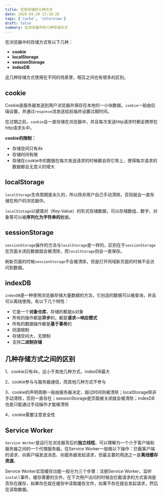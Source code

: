 ```yaml
---
title: 实现存储的几种方式
date: 2020-03-20 23:16:28
tags: ['cache', 'interview']
draft: false
summary: 在浏览器中的几种存储方式
---
```


在浏览器中的存储方式有以下几种：

- **cookie**
- **localStorage**
- **sessionStorage**
- **indexDB**

这几种存储方式使用在不同的场景里，相互之间也有很多的区别。

## cookie

Cookie是服务器发送到用户浏览器并保存在本地的一小块数据。`cookie`一般由后端设置，并通过`response`流发送给前端并设置过期时间。

在过期之前，`cookie`会一直存储在浏览器中，并且每次发送http请求时都会携带在http请求头中。

**cookie的限制：**

- 存储空间只有4k
- 存储时间有限
- 存储在cookie中的数据在每次发送请求的时候都会将它带上，使得每次请求的数据都会无意义的增大

## localStorage

`localStorage`生命周期是永久的，所以除非用户自己手动清除，否则就会一直存储在用户的浏览器中。

`localStotage`以键值对（Key-Value）的形式存储数据，可以存储数组、数字、对象等可以被**序列化为字符串的**数据。

## sessionStorage

`sessionStorage`操作的方法与`localStorage`是一样的，区别在于`sessionStorage`在页面关闭后数据就会被清除，而`localStorage`则会一直保存。

刷新页面的时候`sessionStorage`不会被清除，但是打开同域新页面的时候不会访问到数据。

## indexDB

`indexDB`是一种使用浏览器存储大量数据的方法，它创造的数据可以被查询，并且可以离线使用。有以下几个特性：

- 它是一个**对象仓库**，存储的都是js对象
- 所有的操作都是**异步**的，都是**请求—响应模式**
- 所有的数据操作都是**基于事务**的
- 同源限制
- 存储空间大，无限制
- 支持**二进制存储**

## 几种存储方式之间的区别

1、cookie只有4k，远小于其他几种方式，indexDB最大

2、cookie参与与服务器通信，而其他几种方式不参与

3、cookie的声明周期一般由服务器决定，超过时间则被清除；localStorage除非手动清除，否则一直存在；sessionStorage是页面被关闭就会被清除；indexDB也是只能通过手动操作才能被清除

4、cookie需要注意安全性

## Service Worker

`Service Worker`是运行在浏览器背后的**独立线程**，可以理解为一个介于客户端和服务器之间的一个代理服务器。在Service Worker一般做以下操作：拦截客户端的请求、向客户端发送消息、向服务器发起请求，但最主要的用途之一是**离线缓存资源**。

Service Worker实现缓存功能一般分为三个步骤：注册Service Worker，监听`install`事件，缓存需要的文件。在下次用户访问的时候会拦截请求的方式查询是否存在缓存，如果存在就在缓存中读取缓存文件，如果不存在就会发起请求，然后在读取数据。
